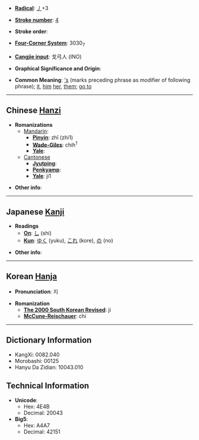 * '''[[Wiktionary:Chinese radical index| Radical]]''': [[Wiktionary:Chinese radical index 丿|丿]]+3

* '''[[Wiktionary:Chinese total strokes index|Stroke number]]''': [[Wiktionary:Chinese total strokes index 4|4]]

* '''Stroke order''': 

* '''[[Wiktionary:Chinese four corner index|Four-Corner System]]''': 3030<sub>7</sub>

* '''[[Wiktionary:Chinese Cangjie index|Cangjie input]]''': 戈弓人 (INO)

* '''Graphical Significance and Origin''': 

* '''Common Meaning''': [['s]] (marks preceding phrase as modifier of following phrase); [[it]], [[him]] [[her]], [[them]]; [[go to]]

----

== Chinese [[Hanzi]] ==

* '''Romanizations'''
** [[Mandarin]]:
*** '''[[Pinyin]]''': zhī (zhi1)
*** '''[[Wade-Giles]]''': chih<sup>1</sup>
*** '''[[Yale]]''': 
**[[Cantonese]]
***'''[[Jyutping]]''':
***'''[[Penkyamp]]''': 
***'''[[Yale]]''': ji1

* '''Other info''': 

----

== Japanese [[Kanji]] ==

* '''Readings'''
** '''[[On]]''': [[し]] (shi)
** '''[[Kun]]''': [[ゆく]] (yuku), [[これ]] (kore), [[の]] (no)

* '''Other info''':  

----

== Korean [[Hanja]] ==

* '''Pronunciation''': 지

* '''Romanization'''
** '''[[The 2000 South Korean Revised Romanization|The 2000 South Korean Revised]]''': ji
** '''[[McCune-Reischauer]]''': chi

----

== Dictionary Information ==

* KangXi: 0082.040
* Morobashi: 00125
* Hanyu Da Zidian: 10043.010

== Technical Information ==

* '''Unicode''':
** Hex: 4E4B
** Decimal: 20043
* '''Big5''':
** Hex: A4A7
** Decimal: 42151